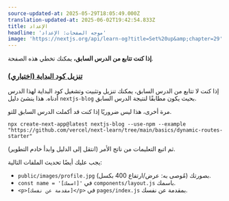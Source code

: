 ```yaml
---
source-updated-at: 2025-05-29T18:05:49.000Z
translation-updated-at: 2025-06-02T19:42:54.833Z
title: الإعداد
headline: 'موجه الصفحات: الإعداد'
image: 'https://nextjs.org/api/learn-og?title=Set%20up&amp;chapter=29'
---
```


**إذا كنت تتابع من الدرس السابق،** يمكنك تخطي هذه الصفحة.

### [تنزيل كود البداية (اختياري)](#download-starter-code-optional)

إذا كنت لا تتابع من الدرس السابق، يمكنك تنزيل وتثبيت وتشغيل كود البداية لهذا الدرس أدناه. هذا ينشئ دليل `nextjs-blog` بحيث يكون مطابقًا لنتيجة الدرس السابق.

مرة أخرى، هذا ليس ضروريًا إذا كنت قد أكملت الدرس السابق للتو.

```
npx create-next-app@latest nextjs-blog --use-npm --example "https://github.com/vercel/next-learn/tree/main/basics/dynamic-routes-starter"
```

ثم اتبع التعليمات من ناتج الأمر (انتقل إلى الدليل وابدأ خادم التطوير).

يجب عليك أيضًا تحديث الملفات التالية:

* `public/images/profile.jpg` بصورتك (مُوصى به: عرض/ارتفاع 400 بكسل).
* `const name = '[اسمك]'` في `components/layout.js` باسمك.
* `<p>[مقدمة عن نفسك]</p>` في `pages/index.js` بمقدمة عن نفسك.